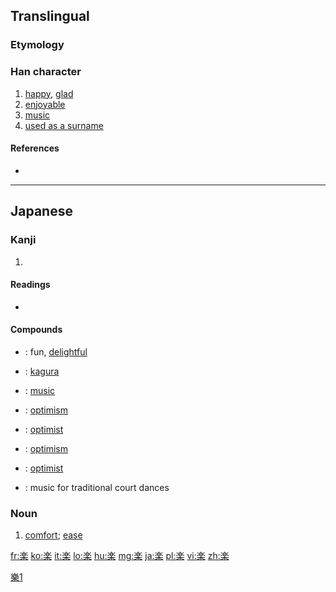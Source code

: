 {{also|樂|乐}}
==Translingual==

===Etymology===
{{rfe|lang=mul}}

===Han character===
{{Han char|rn=75|rad=木|as=09|sn=13|four=|canj=戈人木 (IOD), X戈人木 (XIOD)}}

# [[happy]], [[glad]]
# [[enjoyable]]
# [[music]]
# [[used as a surname]]

====References====
* {{Han ref|kx=0542.191|dkj=15213|dj=0930.200|hdz=80020.140|uh=697D|ud=27005}}

----

==Japanese==

===Kanji===
{{ja-kanji|grade=2|rs=木09|style=s|kyu=樂}}

# {{defn|lang=ja|sort=木09}}

====Readings====
* {{ja-readings
|goon=[[がく]] (gaku), [[らく]] (raku)
|kanon=[[がく]] (gaku), [[らく]] (raku)
|on=[[ごう]] (gō) < [[がう]] (gau), [[ぎょう]] (gyō)
|kun=[[たのしい]] (tanoshii), [[たのしむ]] (tanoshimu)}}

====Compounds====
* {{ja-r|楽しい|たのしい}}: fun, [[delightful]]
* {{ja-r|神楽|かぐら}}: [[kagura]]
* {{ja-r|音楽|おんがく}}: [[music]]
* {{ja-r|楽天|らくてん}}: [[optimism]]
* {{ja-r|楽天家|らくてんか}}: [[optimist]]
* {{ja-r|楽天主義|らくてんしゅぎ}}: [[optimism]]
* {{ja-r|楽天主義者|らくてんしゅぎしゃ}}: [[optimist]]
* {{ja-r|舞楽|ぶがく}}: music for traditional court dances

===Noun===
{{ja-noun|らく|kyu=樂}}

# [[comfort]]; [[ease]]

[[Category:CJKV characters simplified differently in Japan and China|樂1]]

[[fr:楽]]
[[ko:楽]]
[[it:楽]]
[[lo:楽]]
[[hu:楽]]
[[mg:楽]]
[[ja:楽]]
[[pl:楽]]
[[vi:楽]]
[[zh:楽]]